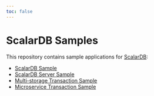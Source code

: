 ```yaml
---
toc: false
---
```


# ScalarDB Samples

This repository contains sample applications for [ScalarDB](https://github.com/scalar-labs/scalardb):

- [ScalarDB Sample](scalardb-sample/README.mdx)
- [ScalarDB Server Sample](scalardb-server-sample/README.mdx)
- [Multi-storage Transaction Sample](multi-storage-transaction-sample/README.mdx)
- [Microservice Transaction Sample](microservice-transaction-sample/README.mdx)

